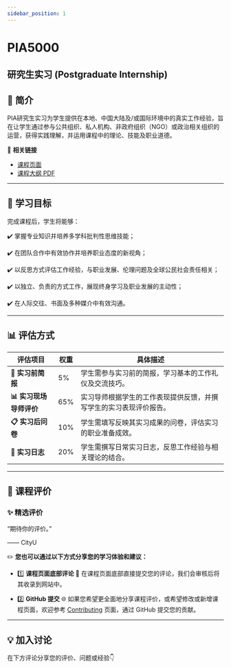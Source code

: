 ```yaml
---
sidebar_position: 1
---
```


# PIA5000
## 研究生实习 (Postgraduate Internship)

## **📘 简介**
PIA研究生实习为学生提供在本地、中国大陆及/或国际环境中的真实工作经验，旨在让学生通过参与公共组织、私人机构、非政府组织（NGO）或政治相关组织的运营，获得实践理解，并运用课程中的理论、技能及职业道德。

🔗 **相关链接**
- [课程页面](https://www.cityu.edu.hk/catalogue/pg/202425/course/PIA5000.htm)
- [课程大纲 PDF](https://www.cityu.edu.hk/catalogue/pg/202425/course/PIA5000.pdf)

---

## **🎯 学习目标**

完成课程后，学生将能够：

✔️ 掌握专业知识并培养多学科批判性思维技能；

✔️ 在团队合作中有效协作并培养职业态度的新视角；

✔️ 以反思方式评估工作经验，与职业发展、伦理问题及全球公民社会责任相关；

✔️ 以独立、负责的方式工作，展现终身学习及职业发展的主动性；

✔️ 在人际交往、书面及多种媒介中有效沟通。

---

## **📊 评估方式**

| **评估项目**                   | **权重** | **具体描述**                                                                                     |
|--------------------------------|----------|--------------------------------------------------------------------------------------------------|
| **📝 实习前简报**              | 5%       | 学生需参与实习前的简报，学习基本的工作礼仪及交流技巧。                                                |
| **📊 实习现场导师评价**        | 65%      | 实习导师根据学生的工作表现提供反馈，并撰写学生的实习表现评价报告。                                      |
| **📋 实习后问卷**              | 10%      | 学生需填写反映其实习成果的问卷，评估实习的职业准备成效。                                              |
| **📖 实习日志**                | 20%      | 学生需撰写日常实习日志，反思工作经验与相关理论的结合。                                                |

---

## **💬 课程评价**

### ✨ **精选评价**
<div className={commentStyles.commentBox}>
    <p className={commentStyles.commentText}>
        “期待你的评价。”
    </p>
    <p className={commentStyles.commentAuthor}>—— CityU</p>
</div>

✏️ **您也可以通过以下方式分享您的学习体验和建议：**

- 1️⃣ **课程页面底部评论**
💬 在课程页面底部直接提交您的评论，我们会审核后将其收录到网站中。

- 2️⃣ **GitHub 提交**
🌐 如果您希望更全面地分享课程评价，或希望修改或新增课程页面，欢迎参考 [Contributing](https://penjc.github.io/CityU/contributing) 页面，通过 GitHub 提交您的贡献。

---

## **💡 加入讨论**

在下方评论分享您的评价、问题或经验👇
<Utterances />

